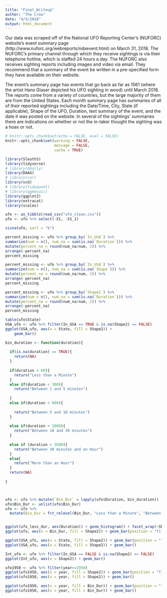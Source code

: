 ```yaml
---
title: "Final_Writeup"
author: "The Crew"
date: "4/5/2018"
output: html_document
---
```


Our data was scraped off of the National UFO Reporting Center’s (NUFORC) website’s event summary page (http://www.nuforc.org/webreports/ndxevent.html) on March 31, 2018. The NUFORC’s primary channel through which they receive sightings is via their telephone hotline, which is staffed 24 hours a day. The NUFORC also receives sighting reports including images and video via email. They recommend that a summary of the event be written in a pre-specified form they have available on their website. 

The event’s summary page has events that go back as far as 1561 (where the artist Hans Glaser depicted his UFO sighting in wood) until March 2018. The reports come from a variety of countries, but the large majority of them are from the United States. Each month summary page has summaries of all of their reported sightings including the Date/Time, City, State (if applicable), Shape of the UFO, Duration, text summary of the event, and the date it was posted on the website.  In several of the sightings’ summaries there are indications on whether or not the in-taker thought the sighting was a hoax or not. 


```r
# knitr::opts_chunk$set(echo = FALSE, eval = FALSE)
knitr::opts_chunk$set(warning = FALSE,
                      message = FALSE, 
                      cache = TRUE)

library(Sleuth3)
library(tidyverse)
# library(GGally)
library(DAAG)
# library(car)
library(vcd)
# library(tidyquant)
# library(ggmosaic)
library(ggplot2)
library(extracat)
library(scales)
```

```r
ufo <- as_tibble(read_csv("ufo_clean.csv"))
ufo <- ufo %>% select(-X1, -X1_1)

```

```r
visna(ufo, sort = "b")
```

```r
percent_missing <- ufo %>% group_by(`In_USA`) %>%
summarize(num = n(), num_na = sum(is.na(`Duration`))) %>%
mutate(percent_na = round(num_na/num, 2)) %>%
arrange(-percent_na)
percent_missing

percent_missing <- ufo %>% group_by(`In_USA`) %>%
summarize(num = n(), num_na = sum(is.na(`Shape`))) %>%
mutate(percent_na = round(num_na/num, 2)) %>%
arrange(-percent_na)
percent_missing

percent_missing <- ufo %>% group_by(`Shape1`) %>%
summarize(num = n(), num_na = sum(is.na(`Duration`))) %>%
mutate(percent_na = round(num_na/num, 2)) %>%
arrange(-percent_na)
percent_missing
```

```r
table(ufo$State)
USA_ufo <- ufo %>% filter(In_USA == TRUE & is.na(Shape2) == FALSE)
ggplot(USA_ufo, aes(x = State, fill = Shape2)) + 
    geom_bar()

bin_duration <- function(duration){
  
  if(is.na(duration) == TRUE){
    return(NA)
  }
  
  if(duration < 60){
    return("Less than a Minute")
  }
  else if(duration < 300){
    return("Between 1 and 5 minutes")
    
  }
  else if(duration < 600){
    
    return("Between 5 and 10 minutes")
  }
  
  else if(duration < 1800){
    return("Between 10 and 30 minutes")
  }
  
  else if (duration < 3600){
    return("Between 30 minutes and an Hour")
  }
  else{
    return("More than an Hour")
  }
  return(NA)
  
}



ufo <- ufo %>% mutate(`Bin_Dur` = lapply(ufo$Duration, bin_duration))
ufo$Bin_Dur <- unlist(ufo$Bin_Dur)
ufo <- ufo %>%
  mutate(Bin_Dur = fct_relevel(Bin_Dur, "Less than a Minute", "Between 1 and 5 minutes", "Between 5 and 10 minutes", "Between 10 and 30 minutes", "Between 30 minutes and an Hour", "More than an Hour"))


ggplot(ufo_less_dur, aes(Duration)) + geom_histogram() + facet_wrap(~Shape2)
ggplot(ufo, aes(x = Bin_Dur, fill = Shape2)) + geom_bar(position = "fill")


```

```r
ggplot(USA_ufo, aes(x = State, fill = Shape2)) + geom_bar(position = "fill")
ggplot(USA_ufo, aes(x = State, fill = Shape2)) + geom_bar()

```

```r
Int_ufo <- ufo %>% filter(In_USA == FALSE & is.na(Shape2) == FALSE)
ggplot(Int_ufo, aes(x = Shape2)) + geom_bar()


```

```r
ufo1950 <- ufo %>% filter(year>=1950)
ggplot(ufo1950, aes(x = year, fill = Shape2)) + geom_bar(position = "fill")
ggplot(ufo1950, aes(x = year, fill = Shape2)) + geom_bar()


```

```r
ggplot(ufo1950, aes(x = year, fill = Bin_Dur)) + geom_bar(position = "fill")
ggplot(ufo1950, aes(x = year, fill = Bin_Dur)) + geom_bar()



```



